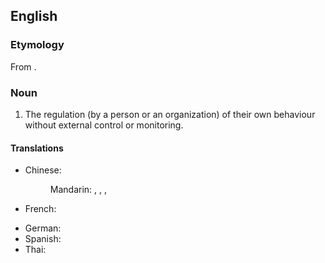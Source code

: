 ==English==

===Etymology===
From {{af|en|self-|regulation}}.

===Noun===
{{en-noun|-}}

# The regulation (by a person or an organization) of their own behaviour without external control or monitoring.

====Translations====
{{trans-top|the regulation of one's own behavior}}
* Chinese:
*: Mandarin: {{t|cmn|自我調整|sc=Hani}}, {{t|cmn|自我调整|tr=zìwǒtiáozhěnɡ|sc=Hani}}, {{t|cmn|自我調節|sc=Hani}}, {{t|cmn|自我调节|tr=zìwǒtiáojié|sc=Hani}}
* French: {{t+|fr|autorégulation|f}}
{{trans-mid}}
* German: {{t|de|Selbstregulation|f}}
* Spanish: {{t|es|autorregulación|f}}
* Thai: {{t|th|การกำกับตนเอง}}
{{trans-bottom}}
